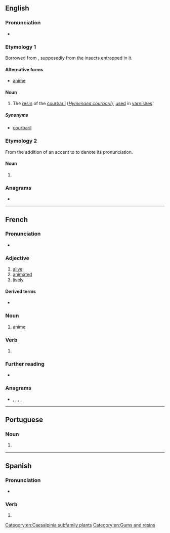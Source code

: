 {{also|anime|Anime|ànime|animê}}
==English==

===Pronunciation===
* {{IPA|en|/ˈæ.nɪ.meɪ/}}

===Etymology 1===
{{wikipedia|Hymenaea courbaril}}
Borrowed from {{bor|en|fr|animé||[[animated]]}}, supposedly from the insects entrapped in it.

====Alternative forms====
* {{qualifier|improper}} [[anime]]

====Noun====
{{en-noun|-}}

# The [[resin]] of the [[courbaril]] (''[[Hymenaea courbaril]]''), [[use]]d in [[varnish]]es.

=====Synonyms=====
* {{qualifier|dated}} [[courbaril]]

===Etymology 2===
From the addition of an accent to {{m|en|anime}} to denote its pronunciation.

====Noun====
{{en-noun|~|animé|s}}

# {{lb|en|informal}} {{alternative spelling of|en|anime}}

===Anagrams===
* {{anagrams|en|a=aeimn|-amine|I mean|Maine|amine|maine|minae|minæ}}

[[Category:en:Caesalpinia subfamily plants]]
[[Category:en:Gums and resins]]

----

==French==

===Pronunciation===
* {{IPA|fr|/a.ni.me/}}

===Adjective===
{{fr-adj}}

# [[alive]]
# [[animated]]
# [[lively]]

====Derived terms====
* {{l|fr|dessin animé}}

===Noun===
{{fr-noun|m}}

# [[anime#English|anime]]

===Verb===
{{fr-past participle}}

# {{inflection of|fr|animer||past|part}}

===Further reading===
* {{R:TLFi}}

===Anagrams===
* {{l|fr|en ami}}, {{l|fr|Maine}}, {{l|fr|manie}}, {{l|fr|manié}}, {{l|fr|menai}}

----

==Portuguese==

===Noun===
{{pt-noun|m|s}}

# {{alternative form of|pt|animê|from=European}}

----

==Spanish==

===Pronunciation===
* {{es-IPA}}

===Verb===
{{head|es|verb form}}

# {{es-verb form of|ending=ar|mood=indicative|tense=preterite|pers=1|number=singular|animar}}